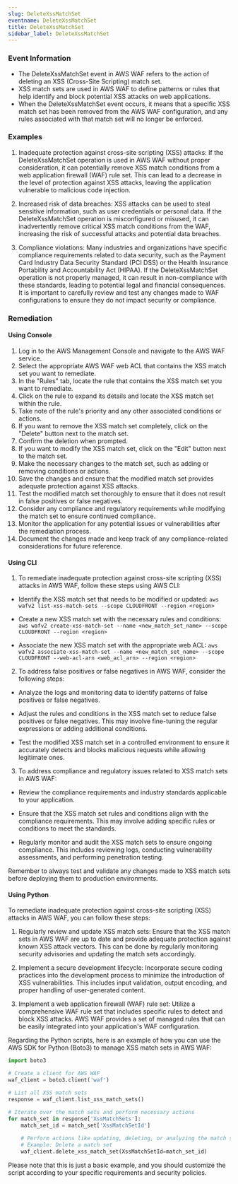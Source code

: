 ```yaml
--- 
slug: DeleteXssMatchSet
eventname: DeleteXssMatchSet
title: DeleteXssMatchSet
sidebar_label: DeleteXssMatchSet
---
```

                       
### Event Information

- The DeleteXssMatchSet event in AWS WAF refers to the action of deleting an XSS (Cross-Site Scripting) match set.
- XSS match sets are used in AWS WAF to define patterns or rules that help identify and block potential XSS attacks on web applications.
- When the DeleteXssMatchSet event occurs, it means that a specific XSS match set has been removed from the AWS WAF configuration, and any rules associated with that match set will no longer be enforced.


### Examples

1. Inadequate protection against cross-site scripting (XSS) attacks: If the DeleteXssMatchSet operation is used in AWS WAF without proper consideration, it can potentially remove XSS match conditions from a web application firewall (WAF) rule set. This can lead to a decrease in the level of protection against XSS attacks, leaving the application vulnerable to malicious code injection.

2. Increased risk of data breaches: XSS attacks can be used to steal sensitive information, such as user credentials or personal data. If the DeleteXssMatchSet operation is misconfigured or misused, it can inadvertently remove critical XSS match conditions from the WAF, increasing the risk of successful attacks and potential data breaches.

3. Compliance violations: Many industries and organizations have specific compliance requirements related to data security, such as the Payment Card Industry Data Security Standard (PCI DSS) or the Health Insurance Portability and Accountability Act (HIPAA). If the DeleteXssMatchSet operation is not properly managed, it can result in non-compliance with these standards, leading to potential legal and financial consequences. It is important to carefully review and test any changes made to WAF configurations to ensure they do not impact security or compliance.

### Remediation

#### Using Console

1. Log in to the AWS Management Console and navigate to the AWS WAF service.
2. Select the appropriate AWS WAF web ACL that contains the XSS match set you want to remediate.
3. In the "Rules" tab, locate the rule that contains the XSS match set you want to remediate.
4. Click on the rule to expand its details and locate the XSS match set within the rule.
5. Take note of the rule's priority and any other associated conditions or actions.
6. If you want to remove the XSS match set completely, click on the "Delete" button next to the match set.
7. Confirm the deletion when prompted.
8. If you want to modify the XSS match set, click on the "Edit" button next to the match set.
9. Make the necessary changes to the match set, such as adding or removing conditions or actions.
10. Save the changes and ensure that the modified match set provides adequate protection against XSS attacks.
11. Test the modified match set thoroughly to ensure that it does not result in false positives or false negatives.
12. Consider any compliance and regulatory requirements while modifying the match set to ensure continued compliance.
13. Monitor the application for any potential issues or vulnerabilities after the remediation process.
14. Document the changes made and keep track of any compliance-related considerations for future reference.

#### Using CLI

1. To remediate inadequate protection against cross-site scripting (XSS) attacks in AWS WAF, follow these steps using AWS CLI:

- Identify the XSS match set that needs to be modified or updated: `aws wafv2 list-xss-match-sets --scope CLOUDFRONT --region <region>`

- Create a new XSS match set with the necessary rules and conditions: `aws wafv2 create-xss-match-set --name <new_match_set_name> --scope CLOUDFRONT --region <region>`

- Associate the new XSS match set with the appropriate web ACL: `aws wafv2 associate-xss-match-set --name <new_match_set_name> --scope CLOUDFRONT --web-acl-arn <web_acl_arn> --region <region>`

2. To address false positives or false negatives in AWS WAF, consider the following steps:

- Analyze the logs and monitoring data to identify patterns of false positives or false negatives.

- Adjust the rules and conditions in the XSS match set to reduce false positives or false negatives. This may involve fine-tuning the regular expressions or adding additional conditions.

- Test the modified XSS match set in a controlled environment to ensure it accurately detects and blocks malicious requests while allowing legitimate ones.

3. To address compliance and regulatory issues related to XSS match sets in AWS WAF:

- Review the compliance requirements and industry standards applicable to your application.

- Ensure that the XSS match set rules and conditions align with the compliance requirements. This may involve adding specific rules or conditions to meet the standards.

- Regularly monitor and audit the XSS match sets to ensure ongoing compliance. This includes reviewing logs, conducting vulnerability assessments, and performing penetration testing.

Remember to always test and validate any changes made to XSS match sets before deploying them to production environments.

#### Using Python

To remediate inadequate protection against cross-site scripting (XSS) attacks in AWS WAF, you can follow these steps:

1. Regularly review and update XSS match sets: Ensure that the XSS match sets in AWS WAF are up to date and provide adequate protection against known XSS attack vectors. This can be done by regularly monitoring security advisories and updating the match sets accordingly.

2. Implement a secure development lifecycle: Incorporate secure coding practices into the development process to minimize the introduction of XSS vulnerabilities. This includes input validation, output encoding, and proper handling of user-generated content.

3. Implement a web application firewall (WAF) rule set: Utilize a comprehensive WAF rule set that includes specific rules to detect and block XSS attacks. AWS WAF provides a set of managed rules that can be easily integrated into your application's WAF configuration.

Regarding the Python scripts, here is an example of how you can use the AWS SDK for Python (Boto3) to manage XSS match sets in AWS WAF:

```python
import boto3

# Create a client for AWS WAF
waf_client = boto3.client('waf')

# List all XSS match sets
response = waf_client.list_xss_match_sets()

# Iterate over the match sets and perform necessary actions
for match_set in response['XssMatchSets']:
    match_set_id = match_set['XssMatchSetId']
    
    # Perform actions like updating, deleting, or analyzing the match set
    # Example: Delete a match set
    waf_client.delete_xss_match_set(XssMatchSetId=match_set_id)
```

Please note that this is just a basic example, and you should customize the script according to your specific requirements and security policies.


 